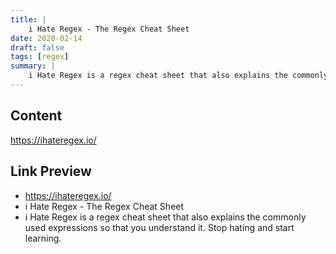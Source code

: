 ```yaml
---
title: |
    i Hate Regex - The Regex Cheat Sheet
date: 2020-02-14
draft: false
tags: [regex]
summary: |
    i Hate Regex is a regex cheat sheet that also explains the commonly used expressions so that you understand it. Stop hating and start learning.
---
```


## Content

https://ihateregex.io/

## Link Preview

- https://ihateregex.io/
- i Hate Regex - The Regex Cheat Sheet
- i Hate Regex is a regex cheat sheet that also explains the commonly used expressions so that you understand it. Stop hating and start learning.
